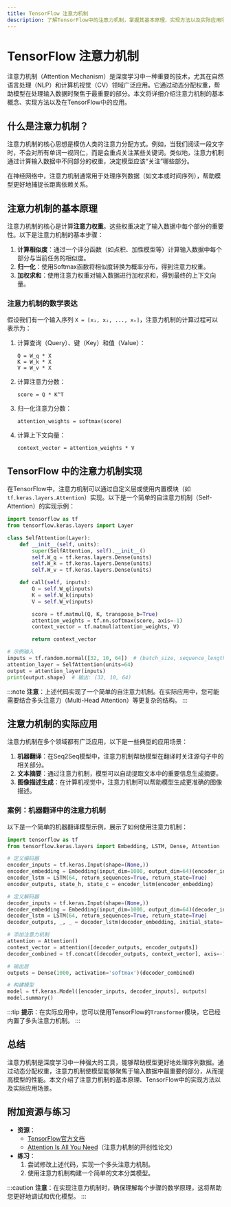 ```yaml
---
title: TensorFlow 注意力机制
description: 了解TensorFlow中的注意力机制，掌握其基本原理、实现方法以及实际应用场景。适合初学者学习神经网络中的注意力机制。
---
```


# TensorFlow 注意力机制

注意力机制（Attention Mechanism）是深度学习中一种重要的技术，尤其在自然语言处理（NLP）和计算机视觉（CV）领域广泛应用。它通过动态分配权重，帮助模型在处理输入数据时聚焦于最重要的部分。本文将详细介绍注意力机制的基本概念、实现方法以及在TensorFlow中的应用。

## 什么是注意力机制？

注意力机制的核心思想是模仿人类的注意力分配方式。例如，当我们阅读一段文字时，不会对所有单词一视同仁，而是会重点关注某些关键词。类似地，注意力机制通过计算输入数据中不同部分的权重，决定模型应该“关注”哪些部分。

在神经网络中，注意力机制通常用于处理序列数据（如文本或时间序列），帮助模型更好地捕捉长距离依赖关系。

## 注意力机制的基本原理

注意力机制的核心是计算**注意力权重**。这些权重决定了输入数据中每个部分的重要性。以下是注意力机制的基本步骤：

1. **计算相似度**：通过一个评分函数（如点积、加性模型等）计算输入数据中每个部分与当前任务的相似度。
2. **归一化**：使用Softmax函数将相似度转换为概率分布，得到注意力权重。
3. **加权求和**：使用注意力权重对输入数据进行加权求和，得到最终的上下文向量。

### 注意力机制的数学表达

假设我们有一个输入序列 `X = [x₁, x₂, ..., xₙ]`，注意力机制的计算过程可以表示为：

1. 计算查询（Query）、键（Key）和值（Value）：
   ```
   Q = W_q * X
   K = W_k * X
   V = W_v * X
   ```
2. 计算注意力分数：
   ```
   score = Q * K^T
   ```
3. 归一化注意力分数：
   ```
   attention_weights = softmax(score)
   ```
4. 计算上下文向量：
   ```
   context_vector = attention_weights * V
   ```

## TensorFlow 中的注意力机制实现

在TensorFlow中，注意力机制可以通过自定义层或使用内置模块（如`tf.keras.layers.Attention`）实现。以下是一个简单的自注意力机制（Self-Attention）的实现示例：

```python
import tensorflow as tf
from tensorflow.keras.layers import Layer

class SelfAttention(Layer):
    def __init__(self, units):
        super(SelfAttention, self).__init__()
        self.W_q = tf.keras.layers.Dense(units)
        self.W_k = tf.keras.layers.Dense(units)
        self.W_v = tf.keras.layers.Dense(units)

    def call(self, inputs):
        Q = self.W_q(inputs)
        K = self.W_k(inputs)
        V = self.W_v(inputs)

        score = tf.matmul(Q, K, transpose_b=True)
        attention_weights = tf.nn.softmax(score, axis=-1)
        context_vector = tf.matmul(attention_weights, V)

        return context_vector

# 示例输入
inputs = tf.random.normal([32, 10, 64])  # (batch_size, sequence_length, embedding_dim)
attention_layer = SelfAttention(units=64)
output = attention_layer(inputs)
print(output.shape)  # 输出: (32, 10, 64)
```

:::note
**注意**：上述代码实现了一个简单的自注意力机制。在实际应用中，您可能需要结合多头注意力（Multi-Head Attention）等更复杂的结构。
:::

## 注意力机制的实际应用

注意力机制在多个领域都有广泛应用，以下是一些典型的应用场景：

1. **机器翻译**：在Seq2Seq模型中，注意力机制帮助模型在翻译时关注源句子中的相关部分。
2. **文本摘要**：通过注意力机制，模型可以自动提取文本中的重要信息生成摘要。
3. **图像描述生成**：在计算机视觉中，注意力机制可以帮助模型生成更准确的图像描述。

### 案例：机器翻译中的注意力机制

以下是一个简单的机器翻译模型示例，展示了如何使用注意力机制：

```python
import tensorflow as tf
from tensorflow.keras.layers import Embedding, LSTM, Dense, Attention

# 定义编码器
encoder_inputs = tf.keras.Input(shape=(None,))
encoder_embedding = Embedding(input_dim=1000, output_dim=64)(encoder_inputs)
encoder_lstm = LSTM(64, return_sequences=True, return_state=True)
encoder_outputs, state_h, state_c = encoder_lstm(encoder_embedding)

# 定义解码器
decoder_inputs = tf.keras.Input(shape=(None,))
decoder_embedding = Embedding(input_dim=1000, output_dim=64)(decoder_inputs)
decoder_lstm = LSTM(64, return_sequences=True, return_state=True)
decoder_outputs, _, _ = decoder_lstm(decoder_embedding, initial_state=[state_h, state_c])

# 添加注意力机制
attention = Attention()
context_vector = attention([decoder_outputs, encoder_outputs])
decoder_combined = tf.concat([decoder_outputs, context_vector], axis=-1)

# 输出层
outputs = Dense(1000, activation='softmax')(decoder_combined)

# 构建模型
model = tf.keras.Model([encoder_inputs, decoder_inputs], outputs)
model.summary()
```

:::tip
**提示**：在实际应用中，您可以使用TensorFlow的`Transformer`模块，它已经内置了多头注意力机制。
:::

## 总结

注意力机制是深度学习中一种强大的工具，能够帮助模型更好地处理序列数据。通过动态分配权重，注意力机制使模型能够聚焦于输入数据中最重要的部分，从而提高模型的性能。本文介绍了注意力机制的基本原理、TensorFlow中的实现方法以及实际应用场景。

## 附加资源与练习

- **资源**：
  - [TensorFlow官方文档](https://www.tensorflow.org/)
  - [Attention Is All You Need](https://arxiv.org/abs/1706.03762)（注意力机制的开创性论文）
- **练习**：
  1. 尝试修改上述代码，实现一个多头注意力机制。
  2. 使用注意力机制构建一个简单的文本分类模型。

:::caution
**注意**：在实现注意力机制时，确保理解每个步骤的数学原理，这将帮助您更好地调试和优化模型。
:::
